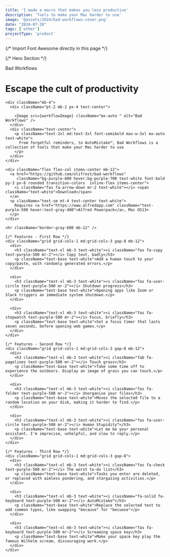 ```yaml
---
title: 'I made a macro that makes you less productive'
description: 'Tools to make your Mac harder to use'
image: '@assets/2024/bad-workflows-cover.png'
date: "2024-07-20"
tags: ['other']
projectType: 'product'
---
```


{/* Import Font Awesome directly in this page */}
<link rel="stylesheet" href="https://cdnjs.cloudflare.com/ajax/libs/font-awesome/6.4.0/css/all.min.css" 
      integrity="sha512-iecdLmaskl7CVkqkXNQ/ZH/XLlvWZOJyj7Yy7tcenmpD1ypASozpmT/E0iPtmFIB46ZmdtAc9eNBvH0H/ZpiBw==" 
      crossorigin="anonymous" referrerpolicy="no-referrer" />

<div className="bg-black text-white min-h-screen font-sans">
  <div className="container mx-auto px-4 py-12">
    {/* Hero Section */}
    <div className="text-center mb-2">
      <p className="font-semibold tracking-widest  text-white">Bad Workflows</p>
      <h1 className="text-4xl md:text-6xl font-medium  text-white mb-2">Escape the cult of productivity</h1>
    </div>

    <div className="mb-4">
      <div className="pt-2 mb-2 px-4 text-center">
      
        <Image src={workflowImage} className="mx-auto " alt="Bad Workflows" />
      </div>
      <div className="text-center">
        <p className="text-2xl md:text-3xl font-semibold max-w-3xl mx-auto  text-white">
          From forgetful reminders, to AutoMistake™, Bad Workflows is a collection of tools that make your Mac harder to use
        </p>
      </div>
    </div>

    <div className="flex flex-col items-center mb-12">
      <a href="https://github.com/olifrost/bad-workflows" 
         className="bg-purple-600 hover:bg-purple-700 text-white font-bold py-3 px-6 rounded transition-colors  inline-flex items-center">
        <i className="fas fa-arrow-down mr-2 text-white"></i> <span className="text-white">Download</span>
      </a>
      <p className="text-sm mt-4 text-center text-white">
        Requires <a href="https://www.alfredapp.com" className="text-purple-500 hover:text-gray-400">Alfred Powerpack</a>, Mac OS13+
      </p>
    </div>

    <hr className="border-gray-600 mb-12" />

    {/* Features - First Row */}
    <div className="grid grid-cols-1 md:grid-cols-3 gap-8 mb-12">
      <div>
        <h3 className="text-xl mb-3 text-white"><i className="fas fa-copy text-purple-500 mr-2"></i> Copy text, badly</h3>
        <p className="text-base text-white">Add a human touch to your copy/paste, with randomly generated errors.</p>
      </div>

      <div>
        <h3 className="text-xl mb-3 text-white"><i className="fas fa-user-circle text-purple-500 mr-2"></i> Shutdown progress</h3>
        <p className="text-base text-white">Opening apps like Zoom or Slack triggers an immediate system shutdown.</p>
      </div>

      <div>
        <h3 className="text-xl mb-3 text-white"><i className="fas fa-stopwatch text-purple-500 mr-2"></i> Focus, briefly</h3>
        <p className="text-base text-white">Set a focus timer that lasts seven seconds, before opening web games.</p>
      </div>
    </div>

    {/* Features - Second Row */}
    <div className="grid grid-cols-1 md:grid-cols-3 gap-8 mb-12">
      <div>
        <h3 className="text-xl mb-3 text-white"><i className="fab fa-pagelines text-purple-500 mr-2"></i> Touch grass</h3>
        <p className="text-base text-white">Take some time off to experience the outdoors. Display an image of grass you can touch.</p>
      </div>

      <div>
        <h3 className="text-xl mb-3 text-white"><i className="fas fa-folder text-purple-500 mr-2"></i> Unorganise your files</h3>
        <p className="text-base text-white">Moves the selected file to a random location on your disk, making it harder to find.</p>
      </div>

      <div>
        <h3 className="text-xl mb-3 text-white"><i className="fas fa-user-circle text-purple-500 mr-2"></i> Human Stupidity™</h3>
        <p className="text-base text-white">Let me be your personal assistant. I'm imprecise, unhelpful, and slow to reply.</p>
      </div>
    </div>

    {/* Features - Third Row */}
    <div className="grid grid-cols-1 md:grid-cols-3 gap-8">
      <div>
        <h3 className="text-xl mb-3 text-white"><i className="fas fa-check text-purple-500 mr-2"></i> The worst to-do list</h3>
        <p className="text-base text-white">Tasks you enter are deleted, or replaced with aimless pondering, and stargazing activities.</p>
      </div>

      <div>
        <h3 className="text-xl mb-3 text-white"><i className="fa-solid fa-keyboard text-purple-500 mr-2"></i> AutoMistake™</h3>
        <p className="text-base text-white">Replace the selected text to add common typos, like swapping "because" for "becuase"</p>
      </div>

      <div>
        <h3 className="text-xl mb-3 text-white"><i className="fas fa-keyboard text-purple-500 mr-2"></i> Screaming space key</h3>
        <p className="text-base text-white">Make your space key play the famous Wilhelm scream, discouraging work.</p>
      </div>
    </div>
  </div>
</div>

<style>
{`
@import url('https://fonts.googleapis.com/css2?family=Inter:ital,opsz,wght@0,14..32,100..900;1,14..32,100..900&display=swap');

body {
  background-color: #000000 !important;
}

@keyframes fadeIn {
  from { opacity: 0; }
  to { opacity: 1; }
}

.{
  animation: fadeIn 2s forwards;
  animation-delay: 1s;
}

/* Purple accent color for this specific product page */
.text-purple-500 {
  color: #A358D7;
}
.bg-purple-600 {
  background-color: #A358D7;
}
.hover\\:bg-purple-700:hover {
  background-color: #8d49bf;
}

/* Ensure all text is white */
h1, h2, h3, h4, h5, h6, p, li, a.bg-purple-600, a.bg-purple-600 *, .text-white {
  color: #FFFFFF !important;
}

/* Purple color only for specific elements */
a:not(.bg-purple-600), .text-purple-500 {
  color: #A358D7 !important;
}

a:not(.bg-purple-600):hover {
  color: #8d8e93 !important;
}
`}
</style>
